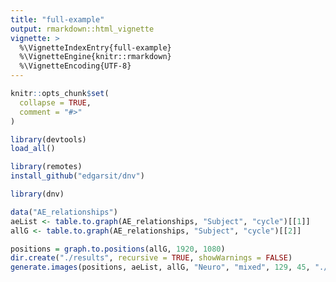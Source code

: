 ```yaml
---
title: "full-example"
output: rmarkdown::html_vignette
vignette: >
  %\VignetteIndexEntry{full-example}
  %\VignetteEngine{knitr::rmarkdown}
  %\VignetteEncoding{UTF-8}
---
```


```r
knitr::opts_chunk$set(
  collapse = TRUE,
  comment = "#>"
)
```

```r
library(devtools)
load_all()
```

```r
library(remotes)
install_github("edgarsit/dnv")

library(dnv)
```

```r
data("AE_relationships")
aeList <- table.to.graph(AE_relationships, "Subject", "cycle")[[1]]
allG <- table.to.graph(AE_relationships, "Subject", "cycle")[[2]]
```

```r
positions = graph.to.positions(allG, 1920, 1080)
dir.create("./results", recursive = TRUE, showWarnings = FALSE)
generate.images(positions, aeList, allG, "Neuro", "mixed", 129, 45, "./results")

```
